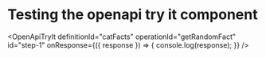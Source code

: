 
# Testing the openapi try it component

<OpenApiTryIt
  definitionId="catFacts"
  operationId="getRandomFact"
  id="step-1"
  onResponse={({ response }) => {
    console.log(response);
  }}
/>